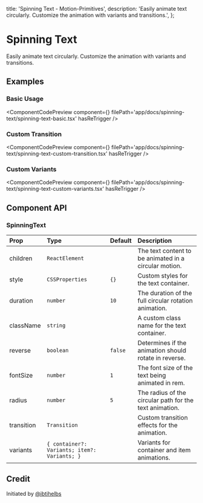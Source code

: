  title: 'Spinning Text - Motion-Primitives',
  description:
    'Easily animate text circularly. Customize the animation with variants and transitions.',
};


# Spinning Text

Easily animate text circularly. Customize the animation with variants and transitions.

## Examples

### Basic Usage

<ComponentCodePreview
  component={<SpinningTextBasic />}
  filePath='app/docs/spinning-text/spinning-text-basic.tsx'
  hasReTrigger
/>

### Custom Transition

<ComponentCodePreview
  component={<SpinningTextCustomTransition />}
  filePath='app/docs/spinning-text/spinning-text-custom-transition.tsx'
  hasReTrigger
/>

### Custom Variants

<ComponentCodePreview
  component={<SpinningTextCustomVariants />}
  filePath='app/docs/spinning-text/spinning-text-custom-variants.tsx'
  hasReTrigger
/>


## Component API

### SpinningText

| Prop       | Type                                         | Default | Description                                             |
| :--------- | :------------------------------------------- | :------ | :------------------------------------------------------ |
| children   | `ReactElement`                               |         | The text content to be animated in a circular motion.   |
| style      | `CSSProperties`                              | `{}`    | Custom styles for the text container.                   |
| duration   | `number`                                     | `10`    | The duration of the full circular rotation animation.   |
| className  | `string`                                     |         | A custom class name for the text container.             |
| reverse    | `boolean`                                    | `false` | Determines if the animation should rotate in reverse.   |
| fontSize   | `number`                                     | `1`     | The font size of the text being animated in rem.        |
| radius     | `number`                                     | `5`     | The radius of the circular path for the text animation. |
| transition | `Transition`                                 |         | Custom transition effects for the animation.            |
| variants   | `{ container?: Variants; item?: Variants; }` |         | Variants for container and item animations.             |

## Credit

Initiated by [@ibtihelbs](https://github.com/ibtihelbs)
